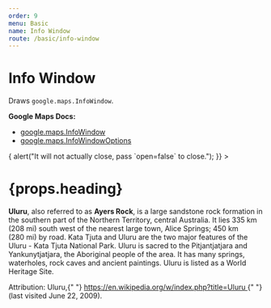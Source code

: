 ```yaml
---
order: 9
menu: Basic
name: Info Window
route: /basic/info-window
---
```




# Info Window

Draws `google.maps.InfoWindow`.

**Google Maps Docs:**

- [google.maps.InfoWindow](https://developers.google.com/maps/documentation/javascript/reference#InfoWindow)
- [google.maps.InfoWindowOptions](https://developers.google.com/maps/documentation/javascript/reference#InfoWindowOptions)

<Playground>
  <DocsMap zoom={8} center={{ lat: 36, lng: -122 }}>
    <InfoWindow
      open={true}
      maxWidth={300}
      position={{ lat: 36, lng: -122 }}
      onCloseClick={() => {
        alert("It will not actually close, pass `open=false` to close.");
      }}
    >
      <div style={{ color: "#000" }}>
        <h1>{props.heading}</h1>
        <p>
          <b>Uluru</b>, also referred to as <b>Ayers Rock</b>, is a large
          sandstone rock formation in the southern part of the Northern
          Territory, central Australia. It lies 335&#160;km (208&#160;mi) south
          west of the nearest large town, Alice Springs; 450&#160;km
          (280&#160;mi) by road. Kata Tjuta and Uluru are the two major features
          of the Uluru - Kata Tjuta National Park. Uluru is sacred to the
          Pitjantjatjara and Yankunytjatjara, the Aboriginal people of the area.
          It has many springs, waterholes, rock caves and ancient paintings.
          Uluru is listed as a World Heritage Site.
        </p>
        <p>
          Attribution: Uluru,{" "}
          <a href="https://en.wikipedia.org/w/index.php?title=Uluru&oldid=297882194">
            https://en.wikipedia.org/w/index.php?title=Uluru
          </a>{" "}
          (last visited June 22, 2009).
        </p>
      </div>
    </InfoWindow>
  </DocsMap>
</Playground>

<PropsTable of={InfoWindow} />
